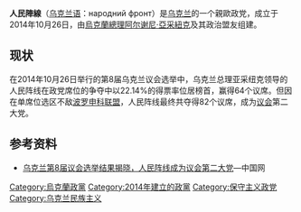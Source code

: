 {{Update|time=2022-03-15T08:07:10+00:00}}
{{Infobox political party
|country = 烏克蘭
|party_name = 人民陣線
|name_native = народний фронт
|party_logo = Popular Front Ukraine logo.svg
|leader = [[阿尔谢尼·亞采紐克|阿尔谢尼·亞采紐克]]
|foundation = 2014年10月26日
|ideology = [[保守主义|保守主义]]<br>[[民族保守主义|民族保守主义]]<br>[[亲欧洲主义|亲欧洲主义]]
|position = [[中間偏右|中間偏右]]至[[右翼|右翼]]
|international = 無
|european = 
|colorcode = #9933ff
|colours = 
|headquarters = {{UKR}}[[基輔|基輔]]
|website = 
| seats1_title = [[烏克蘭最高拉达|最高拉达]]
| seats1 = {{Infobox political party/seats|81|450|hex=#9933ff}}
| footnotes = 
}}
'''人民陣線'''（[[乌克兰语|乌克兰语]]：народний фронт）是[[乌克兰|乌克兰]]的一个親歐政党，成立于2014年10月26日，由[[乌克兰总理|烏克蘭總理]][[阿尔谢尼·亞采紐克|阿尔谢尼·亞采紐克]]及其政治盟友组建。

== 现状 ==
在2014年10月26日举行的第8届乌克兰议会选举中，乌克兰总理亚采纽克领导的人民阵线在政党席位的争夺中以22.14%的得票率位居榜首，赢得64个议席。但因在单席位选区不敌[[波罗申科联盟|波罗申科联盟]]，人民阵线最终共夺得82个议席，成为[[乌克兰最高拉达|议会]]第二大党。

== 参考资料 ==
*[http://news.china.com.cn/world/2014-11/11/content_34018936.htm 乌克兰第8届议会选举结果揭晓，人民阵线成为议会第二大党]{{Wayback|url=http://news.china.com.cn/world/2014-11/11/content_34018936.htm |date=20160305023845 }}—中国网
{{乌克兰政党}}
[[Category:烏克蘭政黨|Category:烏克蘭政黨]]
[[Category:2014年建立的政黨|Category:2014年建立的政黨]]
[[Category:保守主义政党|Category:保守主义政党]]
[[Category:乌克兰民族主义|Category:乌克兰民族主义]]